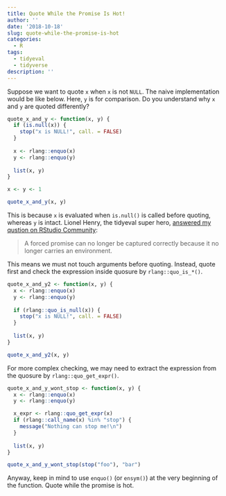 ```yaml
---
title: Quote While the Promise Is Hot!
author: ''
date: '2018-10-18'
slug: quote-while-the-promise-is-hot
categories:
  - R
tags:
  - tidyeval
  - tidyverse
description: ''
---
```


Suppose we want to quote `x` when `x` is not `NULL`. The naive implementation would be like below. Here, `y` is for comparison. Do you understand why `x` and `y` are quoted differently?

```r
quote_x_and_y <- function(x, y) {
  if (is.null(x)) {
    stop("x is NULL!", call. = FALSE)
  }
  
  x <- rlang::enquo(x)
  y <- rlang::enquo(y)
  
  list(x, y)
}

x <- y <- 1

quote_x_and_y(x, y)
```

This is because `x` is evaluated when `is.null()` is called before quoting, whereas `y` is intact. Lionel Henry, the tidyeval super hero, [answered my qustion on RStudio Community](https://community.rstudio.com/t/a-difference-between-tidyeval-and-substitute-when-the-promise-is-already-evaluated/15480/4?u=yutannihilation):

> A forced promise can no longer be captured correctly because it no longer carries an environment.

This means we must not touch arguments before quoting. Instead, quote first and check the expression inside quosure by `rlang::quo_is_*()`.


```r
quote_x_and_y2 <- function(x, y) {
  x <- rlang::enquo(x)
  y <- rlang::enquo(y)
  
  if (rlang::quo_is_null(x)) {
    stop("x is NULL!", call. = FALSE)
  }
  
  list(x, y)
}

quote_x_and_y2(x, y)
```

For more complex checking, we may need to extract the expression from the quosure by `rlang::quo_get_expr()`.

```r
quote_x_and_y_wont_stop <- function(x, y) {
  x <- rlang::enquo(x)
  y <- rlang::enquo(y)

  x_expr <- rlang::quo_get_expr(x)  
  if (rlang::call_name(x) %in% "stop") {
    message("Nothing can stop me!\n")
  }
  
  list(x, y)
}

quote_x_and_y_wont_stop(stop("foo"), "bar")
```

Anyway, keep in mind to use `enquo()` (or `ensym()`) at the very beginning of the function. Quote while the promise is hot.